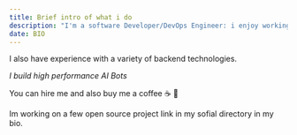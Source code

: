 ```yaml
---
title: Brief intro of what i do
description: "I'm a software Developer/DevOps Engineer: i enjoy working with Nextjs & react js." 
date: BIO
---
```


I also have experience with a variety of backend technologies. 

_I build high performance AI Bots_

You can hire me and also buy me a coffee ☕️ 🤗

Im working on a few open source project link in my sofial directory in my bio.

